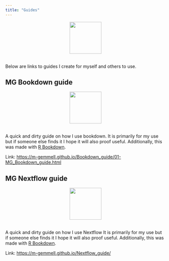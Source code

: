 ```yaml
---
title: "Guides"
---
```

<center>
![](images/books.png){style="width:100px"}
</center>
<br>
Below are links to guides I create for myself and others to use.

## MG Bookdown guide
<center>
![](images/book.png){style="width:100px"}
</center>
<br>
A quick and dirty guide on how I use bookdown. It is primarily for my use but if someone else finds it I hope it will also proof useful. Additionally, this was made with [R Bookdown](https://bookdown.org/).

Link: [https://m-gemmell.github.io/Bookdown_guide/01-MG_Bookdown_guide.html](https://m-gemmell.github.io/Bookdown_guide/01-MG_Bookdown_guide.html)

## MG Nextflow guide
<center>
![](images/nextflow.png){style="width:100px"}
</center>
<br>
A quick and dirty guide on how I use Nextflow It is primarily for my use but if someone else finds it I hope it will also proof useful. Additionally, this was made with [R Bookdown](https://bookdown.org/).

Link: [https://m-gemmell.github.io/Nextflow_guide/](https://m-gemmell.github.io/Nextflow_guide/)